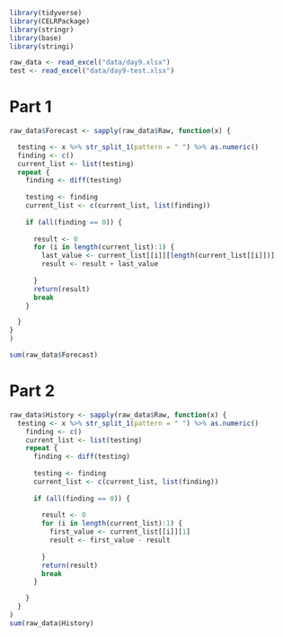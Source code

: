 ```r
library(tidyverse)
library(CELRPackage)
library(stringr)
library(base)
library(stringi)

```

```r
raw_data <- read_excel("data/day9.xlsx")
test <- read_excel("data/day9-test.xlsx")
```

# Part 1
```r
raw_data$Forecast <- sapply(raw_data$Raw, function(x) {

  testing <- x %>% str_split_1(pattern = " ") %>% as.numeric()
  finding <- c()
  current_list <- list(testing)
  repeat {
    finding <- diff(testing)
    
    testing <- finding
    current_list <- c(current_list, list(finding))
    
    if (all(finding == 0)) {
       
      result <- 0
      for (i in length(current_list):1) {
        last_value <- current_list[[i]][length(current_list[[i]])]
        result <- result + last_value
        
      }
      return(result)
      break
    }

  }
}
)

sum(raw_data$Forecast)
```
# Part 2

```r
raw_data$History <- sapply(raw_data$Raw, function(x) {
  testing <- x %>% str_split_1(pattern = " ") %>% as.numeric()
    finding <- c()
    current_list <- list(testing)
    repeat {
      finding <- diff(testing)
      
      testing <- finding
      current_list <- c(current_list, list(finding))
      
      if (all(finding == 0)) {
         
        result <- 0
        for (i in length(current_list):1) {
          first_value <- current_list[[i]][1]
          result <- first_value - result
          
        }
        return(result)
        break
      }

    }
  }
)
sum(raw_data$History)
```





